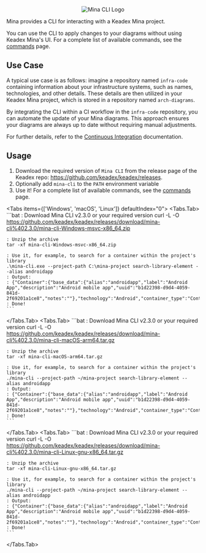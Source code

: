 
<p align="center">
  <Image src={minaCLILogo} alt="Mina CLI Logo" width={400} className="my-10" />
</p>

Mina provides a CLI for interacting with a Keadex Mina project.

You can use the CLI to apply changes to your diagrams without using Keadex Mina's UI. For a complete list of available commands, see the [commands](./commands.mdx) page.

## Use Case

A typical use case is as follows: imagine a repository named `infra-code` containing information about your infrastructure systems, such as names, technologies, and other details. These details are then utilized in your Keadex Mina project, which is stored in a repository named `arch-diagrams`.

By integrating the CLI within a CI workflow in the `infra-code` repository, you can automate the update of your Mina diagrams. This approach ensures your diagrams are always up to date without requiring manual adjustments.

For further details, refer to the [Continuous Integration](../continuous-integration.mdx) documentation.

## Usage

1. Download the required version of `Mina CLI` from the release page of the Keadex repo: https://github.com/keadex/keadex/releases.
2. Optionally add `mina-cli` to the `PATH` environment variable
3. Use it! For a complete list of available commands, see the [commands](./commands.mdx) page.

<Tabs items={['Windows', 'macOS', 'Linux']} defaultIndex="0">
  <Tabs.Tab>
    ```bat
    : Download Mina CLI v2.3.0 or your required version
    curl -L -O https://github.com/keadex/keadex/releases/download/mina-cli%402.3.0/mina-cli-Windows-msvc-x86_64.zip

    : Unzip the archive
    tar -xf mina-cli-Windows-msvc-x86_64.zip

    : Use it, for example, to search for a container within the project's library
    .\mina-cli.exe --project-path C:\mina-project search-library-element --alias androidapp
    : Output:
    : {"Container":{"base_data":{"alias":"androidapp","label":"Android App","description":"Android mobile app","uuid":"b1d22398-d9d4-4059-841d-2f69201a1ce8","notes":""},"technology":"Android","container_type":"Container"}}
    : Done!
    ```

  </Tabs.Tab>
  <Tabs.Tab>
    ```bat
    : Download Mina CLI v2.3.0 or your required version
    curl -L -O https://github.com/keadex/keadex/releases/download/mina-cli%402.3.0/mina-cli-macOS-arm64.tar.gz

    : Unzip the archive
    tar -xf mina-cli-macOS-arm64.tar.gz

    : Use it, for example, to search for a container within the project's library
    ./mina-cli --project-path ~/mina-project search-library-element --alias androidapp
    : Output:
    : {"Container":{"base_data":{"alias":"androidapp","label":"Android App","description":"Android mobile app","uuid":"b1d22398-d9d4-4059-841d-2f69201a1ce8","notes":""},"technology":"Android","container_type":"Container"}}
    : Done!
    ```

  </Tabs.Tab>
  <Tabs.Tab>
    ```bat
    : Download Mina CLI v2.3.0 or your required version
    curl -L -O https://github.com/keadex/keadex/releases/download/mina-cli%402.3.0/mina-cli-Linux-gnu-x86_64.tar.gz

    : Unzip the archive
    tar -xf mina-cli-Linux-gnu-x86_64.tar.gz

    : Use it, for example, to search for a container within the project's library
    ./mina-cli --project-path ~/mina-project search-library-element --alias androidapp
    : Output:
    : {"Container":{"base_data":{"alias":"androidapp","label":"Android App","description":"Android mobile app","uuid":"b1d22398-d9d4-4059-841d-2f69201a1ce8","notes":""},"technology":"Android","container_type":"Container"}}
    : Done!
    ```

  </Tabs.Tab>
</Tabs>
